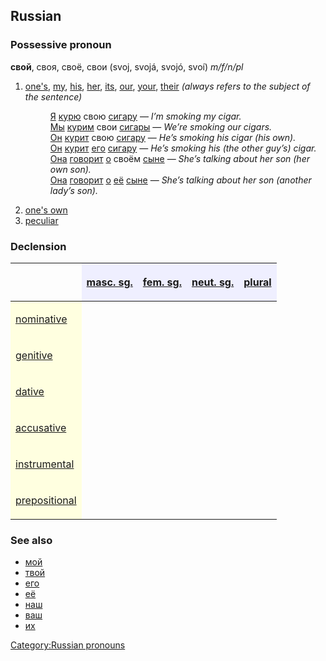 ==Russian==
[[Category:Russian pronouns]]
===Possessive pronoun===
'''свой''', своя, своё, свои (svoj, svojá, svojó, svoí) ''m/f/n/pl''

# [[one's]], [[my]], [[his]], [[her]], [[its]], [[our]], [[your]], [[their]] ''(always refers to the subject of the sentence)''
#:[[Я]] [[курить|курю]] свою [[сигара|сигару]] — ''I’m smoking my cigar.''
#:[[Мы]] [[курить|курим]] свои [[сигара|сигары]] — ''We’re smoking our cigars.''
#:[[Он]] [[курить|курит]] свою [[сигара|сигару]] — ''He’s smoking his cigar (his own).''
#:[[Он]] [[курить|курит]] [[его]] [[сигара|сигару]] — ''He’s smoking his (the other guy’s) cigar.''
#:[[Она]] [[говорить|говорит]] [[о]] своём [[сын|сыне]] — ''She’s talking about her son (her own son).''
#:[[Она]] [[говорить|говорит]] [[о]] [[её]] [[сын|сыне]] — ''She’s talking about her son (another lady’s son).''
# [[one's own]]
# [[peculiar]]

===Declension===
{| border="1" cellpadding="4" cellspacing="0"
!
! style="background-color: #EFEFFF" align="center"|[[masculine|masc. sg.]]
! style="background-color: #EFEFFF" align="center"|[[feminine|fem. sg.]]
! style="background-color: #EFEFFF" align="center"|[[neuter|neut. sg.]]
! style="background-color: #EFEFFF" align="center"|[[plural]]
|-
! style="background-color: #FFFFE0" align="left"|[[nominative case|nominative]]
| align="center"|{{Unicode|свой}}
| align="center"|{{Unicode|своя́}}
| align="center"|{{Unicode|своё}}
| align="center"|{{Unicode|свои́}}
|-
! style="background-color: #FFFFE0" align="left"|[[genitive case|genitive]]
| align="center"|{{Unicode|своего́}}
| align="center"|{{Unicode|свое́й}}
| align="center"|{{Unicode|своего́}}
| align="center"|{{Unicode|свои́х}}
|-
! style="background-color: #FFFFE0" align="left"|[[dative case|dative]]
| align="center"|{{Unicode|своему́}}
| align="center"|{{Unicode|свое́й}}
| align="center"|{{Unicode|своему́}}
| align="center"|{{Unicode|свои́м}}
|-
! style="background-color: #FFFFE0" align="left"|[[accusative case|accusative]]
| align="center"|{{Unicode|свой, своего́}}
| align="center"|{{Unicode|свою́}}
| align="center"|{{Unicode|своё}}
| align="center"|{{Unicode|свои́, свои́х}}
|-
! style="background-color: #FFFFE0" align="left"|[[instrumental case|instrumental]]
| align="center"|{{Unicode|свои́м}}
| align="center"|{{Unicode|свое́ю, свое́й}}
| align="center"|{{Unicode|свои́м}}
| align="center"|{{Unicode|свои́ми}}
|-
! style="background-color: #FFFFE0" align="left"|[[prepositional case|prepositional]]
| align="center"|{{Unicode|о своём}}
| align="center"|{{Unicode|о свое́й}}
| align="center"|{{Unicode|о своём}}
| align="center"|{{Unicode|о свои́х}}
|}

===See also===
*[[мой]]
*[[твой]]
*[[его]]
*[[её]]
*[[наш]]
*[[ваш]]
*[[их]]